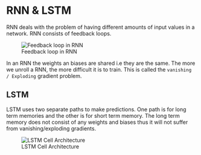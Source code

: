# RNN & LSTM

RNN deals with the problem of having different amounts of input values in a network.
RNN consists of feedback loops. 

![Feedback loop in RNN](/Images/rnn.png)

In an RNN the weights an biases are shared i.e they are the same.
The more we unroll a RNN, the more difficult it is to train. This is called the `vanishing / Exploding` gradient problem.


## LSTM

LSTM uses two separate paths to make predictions. One path is for long term memories and the other is for short term memory.
The long term memory does not consist of any weights and biases thus it will not suffer from vanishing/exploding gradients.

![LSTM Cell Architecture](/Images/lstm_cell_arch.png)
